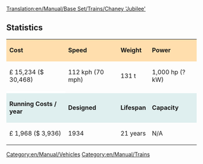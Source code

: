[[Translation:en/Manual/Base Set/Trains/Chaney 'Jubilee']]
[[Category:en/Manual/Vehicles]][[Category:en/Manual/Trains]]
==Statistics==

{| cellspacing="3" align="center"

|style="background:#ffdead;"| '''Cost'''
|style="background:#ffdead;"| '''Speed'''
|style="background:#ffdead;"| '''Weight'''
|style="background:#ffdead;"| '''Power'''
|-
| £ 15,234 ($ 30,468)
| 112 kph (70 mph)
| 131 t
| 1,000 hp (? kW)
|-
|style="background:white;"colspan='4'| 
|-
|style="background:#dfefef;"|'''Running Costs / year'''
|style="background:#dfefef;"|'''Designed'''
|style="background:#dfefef;"|'''Lifespan'''
|style="background:#dfefef;"|'''Capacity'''
|-
| £ 1,968 ($ 3,936)
| 1934
| 21 years
| N/A
|}